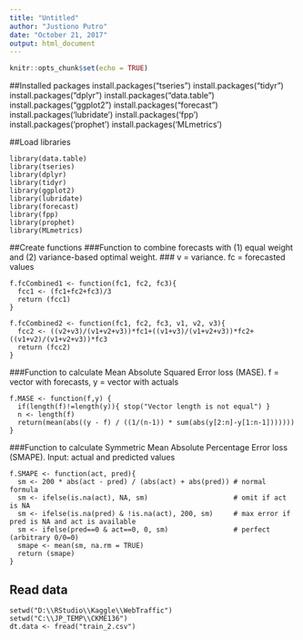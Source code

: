 ```yaml
---
title: "Untitled"
author: "Justiono Putro"
date: "October 21, 2017"
output: html_document
---
```


```r
knitr::opts_chunk$set(echo = TRUE)
```

##Installed packages
install.packages("tseries")
install.packages("tidyr")
install.packages("dplyr")
install.packages("data.table")
install.packages("ggplot2")
install.packages("forecast")
install.packages('lubridate')
install.packages('fpp')
install.packages('prophet')
install.packages('MLmetrics')

##Load libraries
```{}
library(data.table)
library(tseries)
library(dplyr)
library(tidyr)
library(ggplot2)
library(lubridate)
library(forecast)
library(fpp)
library(prophet)
library(MLmetrics)
```

##Create functions
###Function to combine forecasts with (1) equal weight and (2) variance-based optimal weight.
### v = variance. fc = forecasted values
```{}
f.fcCombined1 <- function(fc1, fc2, fc3){ 
  fcc1 <- (fc1+fc2+fc3)/3
  return (fcc1) 
}

f.fcCombined2 <- function(fc1, fc2, fc3, v1, v2, v3){ 
  fcc2 <- ((v2+v3)/(v1+v2+v3))*fc1+((v1+v3)/(v1+v2+v3))*fc2+((v1+v2)/(v1+v2+v3))*fc3
  return (fcc2) 
}

```

###Function to calculate Mean Absolute Squared Error loss (MASE). f = vector with forecasts, y = vector with actuals
```{}
f.MASE <- function(f,y) {
  if(length(f)!=length(y)){ stop("Vector length is not equal") }
  n <- length(f)
  return(mean(abs((y - f) / ((1/(n-1)) * sum(abs(y[2:n]-y[1:n-1]))))))
}
```

###Function to calculate Symmetric Mean Absolute Percentage Error loss (SMAPE). Input: actual and predicted values
```{}
f.SMAPE <- function(act, pred){ 
  sm <- 200 * abs(act - pred) / (abs(act) + abs(pred)) # normal formula
  sm <- ifelse(is.na(act), NA, sm)                     # omit if act is NA
  sm <- ifelse(is.na(pred) & !is.na(act), 200, sm)     # max error if pred is NA and act is available
  sm <- ifelse(pred==0 & act==0, 0, sm)                # perfect (arbitrary 0/0=0)
  smape <- mean(sm, na.rm = TRUE)
  return (smape) 
}
```

## Read data
```{}
setwd("D:\\RStudio\\Kaggle\\WebTraffic")
setwd("C:\\JP_TEMP\\CKME136")
dt.data <- fread("train_2.csv")
```

```{}
```

